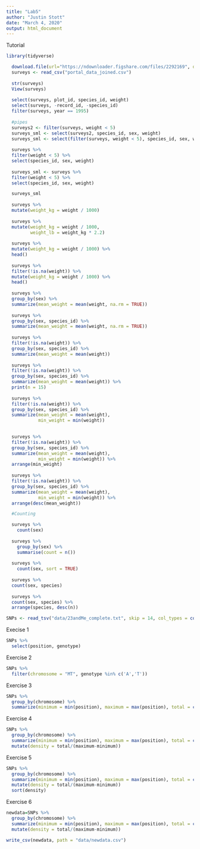 ```yaml
---
title: "Lab5"
author: "Justin Stott"
date: "March 4, 2020"
output: html_document
---
```



Tutorial
```r
library(tidyverse)

  download.file(url="https://ndownloader.figshare.com/files/2292169", destfile = "portal_data_joined.csv")
  surveys <- read_csv("portal_data_joined.csv")
  
  str(surveys)
  View(surveys)
  
  select(surveys, plot_id, species_id, weight)
  select(surveys, -record_id, -species_id)
  filter(surveys, year == 1995)
  
  #pipes
  surveys2 <- filter(surveys, weight < 5)
  surveys_sml <- select(surveys2, species_id, sex, weight)
  surveys_sml <- select(filter(surveys, weight < 5), species_id, sex, weight)
  
  surveys %>%
  filter(weight < 5) %>%
  select(species_id, sex, weight)
  
  surveys_sml <- surveys %>%
  filter(weight < 5) %>%
  select(species_id, sex, weight)

  surveys_sml
  
  surveys %>%
  mutate(weight_kg = weight / 1000)
  
  surveys %>%
  mutate(weight_kg = weight / 1000,
         weight_lb = weight_kg * 2.2)
  
  surveys %>%
  mutate(weight_kg = weight / 1000) %>%
  head()
  
  surveys %>%
  filter(!is.na(weight)) %>%
  mutate(weight_kg = weight / 1000) %>%
  head()
  
  surveys %>%
  group_by(sex) %>%
  summarize(mean_weight = mean(weight, na.rm = TRUE))
  
  surveys %>%
  group_by(sex, species_id) %>%
  summarize(mean_weight = mean(weight, na.rm = TRUE))
  
  surveys %>%
  filter(!is.na(weight)) %>%
  group_by(sex, species_id) %>%
  summarize(mean_weight = mean(weight))
  
  surveys %>%
  filter(!is.na(weight)) %>%
  group_by(sex, species_id) %>%
  summarize(mean_weight = mean(weight)) %>%
  print(n = 15)
  
  surveys %>%
  filter(!is.na(weight)) %>%
  group_by(sex, species_id) %>%
  summarize(mean_weight = mean(weight),
            min_weight = min(weight))

  
  surveys %>%
  filter(!is.na(weight)) %>%
  group_by(sex, species_id) %>%
  summarize(mean_weight = mean(weight),
            min_weight = min(weight)) %>%
  arrange(min_weight)
  
  surveys %>%
  filter(!is.na(weight)) %>%
  group_by(sex, species_id) %>%
  summarize(mean_weight = mean(weight),
            min_weight = min(weight)) %>%
  arrange(desc(mean_weight))

  #Counting

  surveys %>%
    count(sex) 
  
  surveys %>%
    group_by(sex) %>%
    summarise(count = n())
  
  surveys %>%
    count(sex, sort = TRUE) 
  
  surveys %>%
  count(sex, species) 
  
  surveys %>%
  count(sex, species) %>%
  arrange(species, desc(n))
```

```r
SNPs <- read_tsv("data/23andMe_complete.txt", skip = 14, col_types = cols(chromosome = col_factor()))
```

Execise 1
```r
SNPs %>% 
  select(position, genotype) 
```

Exercise 2 
```r
SNPs %>% 
  filter(chromosome = "MT", genotype %in% c('A','T'))

```

Exercise 3 
```r
SNPs %>% 
  group_by(chromosome) %>% 
  summarize(minimum = min(position), maximum = max(position), total = count(chromosome))
```

Exercise 4
```r
SNPs %>% 
  group_by(chromosome) %>% 
  summarize(minimum = min(position), maximum = max(position), total = count(chromosome)) %>% 
  mutate(density = total/(maximum-minimum))
```

Exercise 5
```r
SNPs %>% 
  group_by(chromosome) %>% 
  summarize(minimum = min(position), maximum = max(position), total = count(chromosome)) %>% 
  mutate(density = total/(maximum-minimum))
  sort(density)
```

Exercise 6
```r
newdata=SNPs %>% 
  group_by(chromosome) %>% 
  summarize(minimum = min(position), maximum = max(position), total = count(chromosome)) %>% 
  mutate(density = total/(maximum-minimum))

write_csv(newdata, path = "data/newdata.csv")
```



